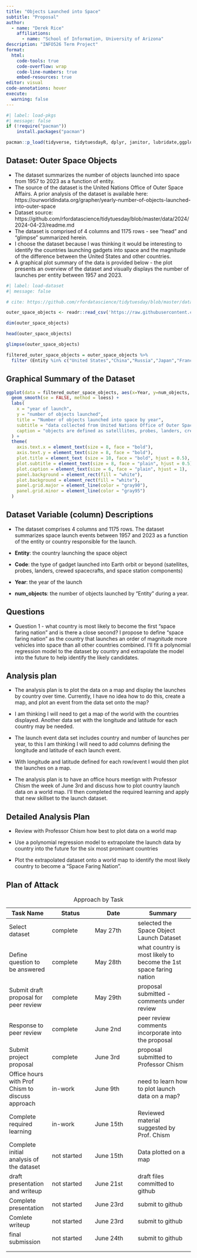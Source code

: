 ```yaml
---
title: "Objects Launched into Space"
subtitle: "Proposal"
author:
  - name: "Derek Rice"
    affiliations:
      - name: "School of Information, University of Arizona"
description: "INFO526 Term Project"
format:
  html:
    code-tools: true
    code-overflow: wrap
    code-line-numbers: true
    embed-resources: true
editor: visual
code-annotations: hover
execute:
  warning: false
---
```


```r
#| label: load-pkgs
#| message: false
if (!require("pacman"))
    install.packages("pacman")

pacman::p_load(tidyverse, tidytuesdayR, dplyr, janitor, lubridate,ggplot2)

```

## Dataset: Outer Space Objects

-   The dataset summarizes the number of objects launched into space from 1957 to 2023 as a function of entity.
-   The source of the dataset is the United Nations Office of Outer Space Affairs. A prior analysis of the dataset is available here: https://ourworldindata.org/grapher/yearly-number-of-objects-launched-into-outer-space
-   Dataset source: https://github.com/rfordatascience/tidytuesday/blob/master/data/2024/2024-04-23/readme.md
-   The dataset is comprised of 4 columns and 1175 rows - see "head" and "glimpse" summarized herein.
-   I choose the dataset because I was thinking it would be interesting to identify the countries launching gadgets into space and the magnitude of the difference between the United States and other countries.
-   A graphical plot summary of the data is provided below - the plot presents an overview of the dataset and visually displays the number of launches per entity between 1957 and 2023.

```r
#| label: load-dataset
#| message: false

# cite: https://github.com/rfordatascience/tidytuesday/blob/master/data/2024/2024-04-23/readme.md

outer_space_objects <- readr::read_csv('https://raw.githubusercontent.com/rfordatascience/tidytuesday/master/data/2024/2024-04-23/outer_space_objects.csv')

```

```r
dim(outer_space_objects)
```

```r
head(outer_space_objects)
```

```r
glimpse(outer_space_objects)
```

```r
filtered_outer_space_objects = outer_space_objects %>%
  filter (Entity %in% c("United States","China","Russia","Japan","France","India","European Space Agency", "Germany"))
```

## Graphical Summary of the Dataset

```r
ggplot(data = filtered_outer_space_objects, aes(x=Year, y=num_objects, color = Entity)) +
  geom_smooth(se = FALSE, method = loess) +
  labs(
    x = "year of launch",
    y = "number of objects launched",
    title = "Number of objects launched into space by year",
    subtitle = "data collected from United Nations Office of Outer Space Affairs",
    caption = "objects are defined as satelllites, probes, landers, crewed spacecrafts, and space station flights"
  ) +
  theme(
    axis.text.x = element_text(size = 8, face = "bold"),
    axis.text.y = element_text(size = 8, face = "bold"),
    plot.title = element_text (size = 10, face = "bold", hjust = 0.5),
    plot.subtitle = element_text(size = 8, face = "plain", hjust = 0.5),
    plot.caption = element_text(size = 6, face = "plain", hjust = 1),
    panel.background = element_rect(fill = "white"),
    plot.background = element_rect(fill = "white"),
    panel.grid.major = element_line(color = "gray90"),
    panel.grid.minor = element_line(color = "gray95")
  ) 
```

## Dataset Variable (column) Descriptions

-   The dataset comprises 4 columns and 1175 rows. The dataset summarizes space launch events between 1957 and 2023 as a function of the entity or country responsible for the launch.

-   **Entity**: <character> the country launching the space object

-   **Code**: <character> the type of gadget launched into Earth orbit or beyond (satellites, probes, landers, crewed spacecrafts, and space station components)

-   **Year**: <double-precision floating-point number> the year of the launch

-   **num_objects**: <double-precision floating-point number> the number of objects launched by "Entity" during a year.

## Questions

-   Question 1 - what country is most likely to become the first "space faring nation" and is there a close second? I propose to define "space faring nation" as the country that launches an order of magnitude more vehicles into space than all other countries combined. I\'ll fit a polynomial regression model to the dataset by country and extrapolate the model into the future to help identify the likely candidates.

## Analysis plan

-   The analysis plan is to plot the data on a map and display the launches by country over time. Currently, I have no idea how to do this, create a map, and plot an event from the data set onto the map?

-   I am thinking I will need to get a map of the world with the countries displayed. Another data set with the longitude and latitude for each country may be needed.

-   The launch event data set includes country and number of launches per year, to this I am thinking I will need to add columns defining the longitude and latitude of each launch event.

-   With longitude and latitude defined for each row/event I would then plot the launches on a map.

-   The analysis plan is to have an office hours meetign with Professor Chism the week of June 3rd and discuss how to plot country launch data on a world map. I'll then completed the required learning and apply that new skillset to the launch dataset.

## Detailed Analysis Plan

-   Review with Professor Chism how best to plot data on a world map

-   Use a polynomial regression model to extrapolate the launch data by country into the future for the six most prominant countries

-   Plot the extrapolated dataset onto a world map to identify the most likely country to become a "Space Faring Nation".

## Plan of Attack

| Task Name                                        | Status      | Date      | Summary                                                           |
|-----------------|-----------------|-----------------|----------------------|
| Select dataset                                   | complete    | May 27th  | selected the Space Object Launch Dataset                          |
| Define question to be answered                   | complete    | May 28th  | what country is most likely to become the 1st space faring nation |
| Submit draft proposal for peer review            | complete    | May 29th  | proposal submitted - comments under review                        |
| Response to peer review                          | complete    | June 2nd  | peer review comments incorporate into the proposal                |
| Submit project proposal                          | complete    | June 3rd  | proposal submitted to Professor Chism                             |
| Office hours with Prof Chism to discuss approach | in-work     | June 9th  | need to learn how to plot launch data on a map?                   |
| Complete required learning                       | in-work     | June 15th | Reviewed material suggested by Prof. Chism                        |
| Complete initial analysis of the dataset         | not started | June 15th | Data plotted on a map                                             |
| draft presentation and writeup                   | not started | June 21st | draft files committed to github                                   |
| Complete presentation                            | not started | June 23rd | submit to github                                                  |
| Comlete writeup                                  | not started | June 23rd | submit to github                                                  |
| final submission                                 | not started | June 24th | submit to github                                                  |
|                                                  |             |           |                                                                   |
|                                                  |             |           |                                                                   |

: Approach by Task
